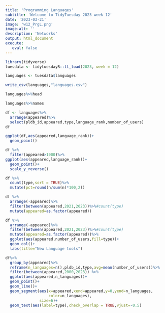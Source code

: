 ```yaml
---
title: 'Programming Languages'
subtitle: 'Welcome to TidyTuesday 2023 week 12'
date: '2023-03-21'
image: 'w12_PrgL.png'
image-alt: ''
description: 'Networks'
output: html_document
execute: 
   eval: false
---
```

```r
library(tidyverse)
tuesdata <- tidytuesdayR::tt_load(2023, week = 12)
```
```r
languages <- tuesdata$languages
```

```r
write_csv(languages,"languages.csv")
```



```r
languages%>%head
```

```r
languages%>%names
```

```r
df <- languages%>%
  arrange(appeared)%>%
  select(pldb_id,appeared,type,language_rank,number_of_users)
df
```


```r
ggplot(df,aes(appeared,language_rank))+
  geom_point()
```

```r
df %>%
  filter(appeared>1900)%>%
ggplot(aes(appeared,language_rank))+
  geom_point()+
  scale_y_reverse()
```

```r
df %>%
  count(type,sort = TRUE)%>%
  mutate(pct=round(n/sum(n)*100,2))
```


```r
df %>%
  arrange(-appeared)%>%
  filter(between(appeared,2021,2023))%>%#count(type)
  mutate(appeared=as.factor(appeared))
```


```r
df %>%
  arrange(-appeared)%>%
  filter(between(appeared,2021,2023))%>%#count(type)
  mutate(appeared=as.factor(appeared))%>%
  ggplot(aes(appeared,number_of_users,fill=type))+
  geom_col()+
  labs(title="New Language tools")
```
```r
df%>%
  group_by(appeared)%>%
  reframe(n_languages=n(),pldb_id,type,avg=mean(number_of_users))%>%
  filter(between(appeared,2000,2023)) %>%
  ggplot(aes(appeared,n_languages))+
  geom_point()+
  geom_line()+
  geom_segment(aes(x=appeared,xend=appeared,y=0,yend=n_languages,
                   color=n_languages),
               size=6)+
  geom_text(aes(label=type),check_overlap = TRUE,vjust=-0.5)
```









